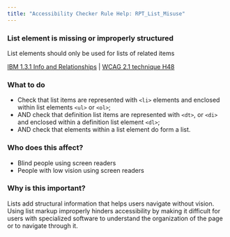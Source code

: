 ```yaml
---
title: "Accessibility Checker Rule Help: RPT_List_Misuse"
---
```


<div className="toolHelp">
<Row>
<Column colLg={11} colMd={5} colSm={4} className="toolMain">

<div id="locLevel"></div>

### List element is missing or improperly structured
List elements should only be used for lists of related items


[IBM 1.3.1 Info and Relationships](https://www.ibm.com/able/guidelines/ci162/info_and_relationships.html) | [WCAG 2.1 technique H48](https://www.w3.org/WAI/WCAG21/Techniques/html/H48)

<div id="locSnippet"></div>

### What to do

 * Check that list items are represented with `<li>` elements and enclosed within list elements `<ul>` or `<ol>`;
 * AND check that definition list items are represented with `<dt>`, or `<di>` and enclosed within a definition list element `<dl>`;
 * AND check that elements within a list element do form a list.

</Column>
<Column colLg={5} colMd={3} colSm={4} className="toolLeft">

### Who does this affect?

* Blind people using screen readers
* People with low vision using screen readers

### Why is this important?

Lists add structural information that helps users navigate without vision. Using list markup improperly hinders accessibility by making it difficult for users with specialized software to understand the organization of the page or to navigate through it.

</Column>
</Row>
</div>

